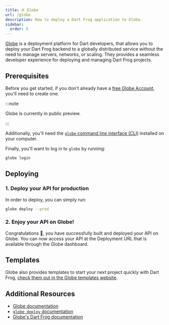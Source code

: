 ```yaml
---
title: 🌐 Globe
url: /globe
description: How to deploy a Dart Frog application to Globe.
sidebar:
  order: 5
---
```


[Globe](https://globe.dev/) is a deployment platform for Dart developers, that
allows you to deploy your Dart Frog backend to a globally distributed service
without the need to manage servers, networks, or scaling. They provides a
seamless developer experience for deploying and managing Dart Frog projects.

## Prerequisites

Before you get started, if you don't already have a
[free Globe Account](https://globe.dev/login), you'll need to create one.

:::note

Globe is currently in public preview.

:::

Additionally, you'll need the
[`globe` command line interface (CLI)](https://docs.globe.dev/cli#installation)
installed on your computer.

Finally, you'll want to log in to `globe` by running:

```bash
globe login
```

## Deploying

### 1. Deploy your API for production

In order to deploy, you can simply run:

```bash
globe deploy --prod
```

### 2. Enjoy your API on Globe!

Congratulations 🎉, you have successfully built and deployed your API on Globe.
You can now access your API at the Deployment URL that is available through the
Globe dashboard.

## Templates

Globe also provides templates to start your next project quickly with Dart Frog,
[check them out in the Globe templates website](https://globe.dev/templates?tag=dart-frog).

## Additional Resources

- [Globe documentation](https://docs.globe.dev/)
- [`globe deploy` documentation](https://docs.globe.dev/cli/commands/deploy)
- [Globe's Dart Frog documentation](https://docs.globe.dev/frameworks/dart-frog)
